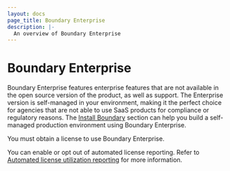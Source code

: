 ```yaml
---
layout: docs
page_title: Boundary Enterprise
description: |-
  An overview of Boundary Enterprise
---
```


# Boundary Enterprise

Boundary Enterprise features enterprise features that are not available in the open source version of the product, as well as support.
The Enterprise version is self-managed in your environment, making it the perfect choice for agencies that are not able to use SaaS products for compliance or regulatory reasons.
The [Install Boundary](/boundary/docs/install-boundary) section can help you build a self-managed production environment using Boundary Enterprise.

You must obtain a license to use Boundary Enterprise.

You can enable or opt out of automated license reporting.
Refer to [Automated license utilization reporting](/boundary/docs/ent/licensing) for more information.